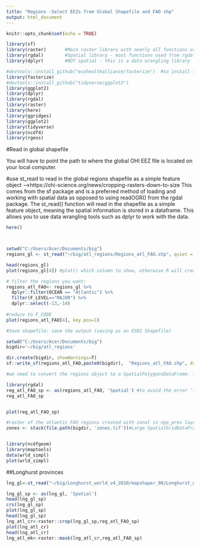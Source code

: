 ```yaml
---
title: "Regions -Select EEZs from Global Shapefile and FAO shp"
output: html_document
---
```


```r

knitr::opts_chunk$set(echo = TRUE)

library(sf)
library(raster)       #Main raster library with nearly all functions used in this analysis
library(rgdal)        #Spatial library - most functions used from rgdal are for vectors (shapefiles)
library(dplyr)        #NOT spatial - this is a data wrangling library

#devtools::install_github("ecohealthalliance/fasterize")  #to install fasterize you need to run this line
library(fasterize)
#devtools::install_github("tidyverse/ggplot2")
library(ggplot2)
library(dplyr)
library(rgdal)
library(raster)
library(here)
library(ggridges)
library(ggplot2)
library(tidyverse)
library(ncdf4)
library(rgeos)
```


#Read in global shapefile

You will have to point the path to where the global OHI EEZ file is located on your local computer.

#use st_read to read in the global regions shapefile as a simple feature object -->https://ohi-science.org/news/cropping-rasters-down-to-size 
This comes from the sf package and is a preferred method of loading and working with spatial data as opposed to using readOGR() from the rgdal package. The st_read() function will read in the shapefile as a simple feature object, meaning the spatial information is stored in a dataframe. This allows you to use data wrangling tools such as dplyr to work with the data.
```r
here()



setwd("C:/Users/Acer/Documents/big")
regions_gl <- st_read("~/big/atl_regions/Regions_atl_FAO.shp", quiet = TRUE)

head(regions_gl)
plot(regions_gl[4]) #plot() which column to show, otherwise R will create a plot for every column, which we do not need

# filter the regions you want:
regions_atl_FAO<- regions_gl %>% 
  dplyr::filter(OCEAN == "Atlantic") %>% 
  filter(F_LEVEL=="MAJOR") %>% 
  dplyr::select(-13,-14) 
  
#reduce to F_CODE
plot(regions_atl_FAO[4], key.pos=1)
```
```r
 
#Save shapefile: save the output (saving as an ESRI Shapefile)

setwd("C:/Users/Acer/Documents/big")
bigdir='~/big/atl_regions' 

dir.create(bigdir, showWarnings=T)
sf::write_sf(regions_atl_FAO,paste0(bigdir),  "Regions_atl_FAO.shp", driver = "ESRI Shapefile")#if you want to re-run, delete the file in the folder

#we need to convert the regions object to a SpatialPolygonsDataFrame. This is done using as(). You pass your simple feature object - regions - to as() and tell it to convert to a Spatial object. This returns the same polygons but as a SpatialPolygonsDataFrame.

library(rgdal)
reg_atl_FAO_sp <- as(regions_atl_FAO, 'Spatial') #to avoid the error 'invalid multibyte string' delete the special chr (french and spanish name)
reg_atl_FAO_sp


plot(reg_atl_FAO_sp)
```
```r

#raster of the atlantic FAO regions created with zonal in npp_pres layer
zones <- stack(file.path(bigdir, 'zones.tif'))#Large SpatialGridDataFrame


library(ncdfgeom)
library(maptools)
data(wrld_simpl)
plot(wrld_simpl)

```
##Longhurst provinces
```r

lng_gl<-st_read("~/big/Longhurst_world_v4_2010/mapshaper_90/Longhurst_world_v4_2010.shp",quiet=TRUE)#I have simplified the geometry through the mapshaper.org. The problem lies in sme polygons of the baltic sea. 

lng_gl_sp <- as(lng_gl, 'Spatial')
head(lng_gl_sp)
crs(lng_gl_sp)
plot(lng_gl_sp)
head(lng_gl_sp)
lng_atl_cr<-raster::crop(lng_gl_sp,reg_atl_FAO_sp)
plot(lng_atl_cr)
head(lng_atl_cr)
lng_atl_mk<-raster::mask(lng_atl_cr,reg_atl_FAO_sp)

```

